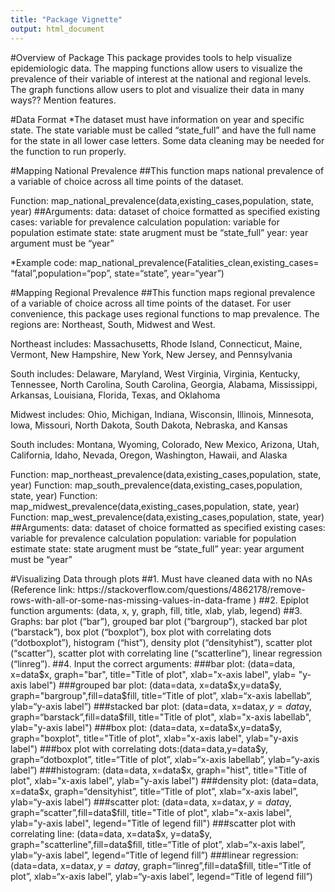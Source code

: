 ```yaml
---
title: "Package Vignette"
output: html_document
---
```

#Overview of Package
This package provides tools to help visualize epidemiologic data. The mapping functions allow users to visualize the prevalence of their variable of interest at the national and regional levels. The graph functions allow users to plot and visualize their data in many ways?? Mention features. 

#Data Format
*The dataset must have information on year and specific state. The state variable must be called "state_full" and have the full name for the state in all lower case letters. Some data cleaning may be needed for the function to run properly. 

#Mapping National Prevalence 
##This function maps national prevalence of a variable of choice across all time points of the dataset. 

Function: map_national_prevalence(data,existing_cases,population, state, year)
##Arguments: 
data: dataset of choice formatted as specified
existing cases: variable for prevalence calculation 
population: variable for population estimate
state: state arugment must be "state_full"
year: year argument must be "year"

*Example code: 
map_national_prevalence(Fatalities_clean,existing_cases= "fatal",population="pop", state="state", year="year")

#Mapping Regional Prevalence
##This function maps regional prevalence of a variable of choice across all time points of the dataset. For user convenience, this package uses regional functions to map prevalence. The regions are: Northeast, South, Midwest and West. 

Northeast includes: Massachusetts, Rhode Island, Connecticut, Maine, Vermont, New Hampshire, New York, New Jersey, and Pennsylvania

South includes: Delaware, Maryland, West Virginia, Virginia, Kentucky, Tennessee, North Carolina, South Carolina, Georgia, Alabama, Mississippi, Arkansas, Louisiana, Florida, Texas, and Oklahoma 

Midwest includes: Ohio, Michigan, Indiana, Wisconsin, Illinois, Minnesota, Iowa, Missouri, North Dakota, South Dakota, Nebraska, and Kansas

South includes: Montana, Wyoming, Colorado, New Mexico, Arizona, Utah, California, Idaho, Nevada, Oregon, Washington, Hawaii, and Alaska

Function: map_northeast_prevalence(data,existing_cases,population, state, year)
Function: map_south_prevalence(data,existing_cases,population, state, year)
Function: map_midwest_prevalence(data,existing_cases,population, state, year)
Function: map_west_prevalence(data,existing_cases,population, state, year)
##Arguments: 
data: dataset of choice formatted as specified
existing cases: variable for prevalence calculation 
population: variable for population estimate
state: state arugment must be "state_full"
year: year argument must be "year"

#Visualizing Data through plots
##1. Must have cleaned data with no NAs (Reference link: https://stackoverflow.com/questions/4862178/remove-rows-with-all-or-some-nas-missing-values-in-data-frame )
##2. Epiplot function arguments: (data, x, y, graph, fill, title, xlab, ylab, legend)
##3. Graphs: bar plot ("bar"), grouped bar plot ("bargroup"), stacked bar plot ("barstack"), box plot ("boxplot"), box plot with correlating dots ("dotboxplot"), histogram ("hist"), density plot ("densityhist"), scatter plot ("scatter"), scatter plot with correlating line ("scatterline"), linear regression ("linreg").
##4. Input the correct arguments:
###bar plot: (data=data, x=data$x, graph="bar", title="Title of plot", xlab="x-axis label", ylab= "y-axis label")
###grouped bar plot: (data=data, x=data$x,y=data$y, graph="bargroup",fill=data$fill, title="Title of plot", xlab="x-axis labellab",  ylab="y-axis label")
###stacked bar plot: (data=data, x=data$x,y=data$y, graph="barstack",fill=data$fill, title="Title of plot", xlab="x-axis labellab",  ylab="y-axis label")
###box plot: (data=data, x=data$x,y=data$y, graph="boxplot", title="Title of plot", xlab="x-axis label",  ylab="y-axis label")
###box plot with correlating dots:(data=data,y=data$y, graph="dotboxplot", title="Title of plot", xlab="x-axis labellab",  ylab="y-axis label")
###histogram: (data=data, x=data$x, graph="hist", title="Title of plot", xlab="x-axis label",  ylab="y-axis label")
###density plot: (data=data, x=data$x, graph="densityhist", title="Title of plot", xlab="x-axis label",  ylab="y-axis label")
###scatter plot: (data=data, x=data$x, y=data$y, graph="scatter",fill=data$fill, title="Title of plot", xlab="x-axis label",  ylab="y-axis label", legend="Title of legend fill")
###scatter plot with correlating line: (data=data, x=data$x, y=data$y, graph="scatterline",fill=data$fill, title="Title of plot", xlab="x-axis label",  ylab="y-axis label", legend="Title of legend fill")
###linear regression: (data=data, x=data$x, y=data$y, graph="linreg",fill=data$fill, title="Title of plot", xlab="x-axis label",  ylab="y-axis label", legend="Title of legend fill")

